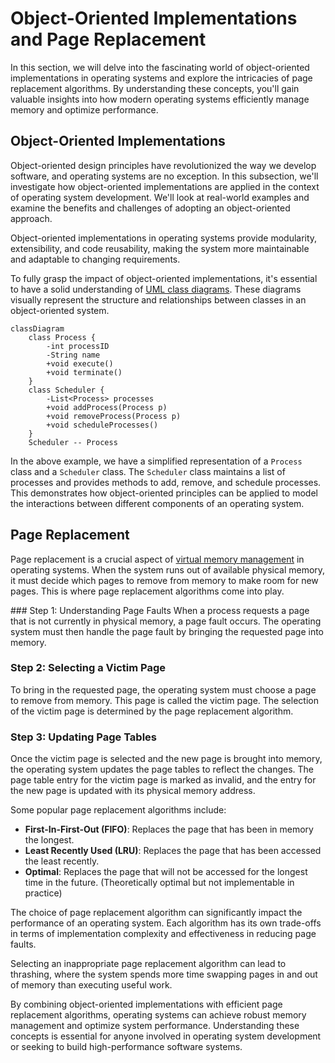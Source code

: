 
# Object-Oriented Implementations and Page Replacement

In this section, we will delve into the fascinating world of object-oriented implementations in operating systems and explore the intricacies of page replacement algorithms. By understanding these concepts, you'll gain valuable insights into how modern operating systems efficiently manage memory and optimize performance.

## Object-Oriented Implementations

Object-oriented design principles have revolutionized the way we develop software, and operating systems are no exception. In this subsection, we'll investigate how object-oriented implementations are applied in the context of operating system development. We'll look at real-world examples and examine the benefits and challenges of adopting an object-oriented approach.

<Callout type="info">
Object-oriented implementations in operating systems provide modularity, extensibility, and code reusability, making the system more maintainable and adaptable to changing requirements.
</Callout>

To fully grasp the impact of object-oriented implementations, it's essential to have a solid understanding of [UML class diagrams](/uml-class-diagrams). These diagrams visually represent the structure and relationships between classes in an object-oriented system.

```mermaid
classDiagram
    class Process {
        -int processID
        -String name
        +void execute()
        +void terminate()
    }
    class Scheduler {
        -List<Process> processes
        +void addProcess(Process p)
        +void removeProcess(Process p)
        +void scheduleProcesses()
    }
    Scheduler -- Process
```

In the above example, we have a simplified representation of a `Process` class and a `Scheduler` class. The `Scheduler` class maintains a list of processes and provides methods to add, remove, and schedule processes. This demonstrates how object-oriented principles can be applied to model the interactions between different components of an operating system.

## Page Replacement

Page replacement is a crucial aspect of [virtual memory management](/virtual-memory) in operating systems. When the system runs out of available physical memory, it must decide which pages to remove from memory to make room for new pages. This is where page replacement algorithms come into play.

<Steps>
### Step 1: Understanding Page Faults
When a process requests a page that is not currently in physical memory, a page fault occurs. The operating system must then handle the page fault by bringing the requested page into memory.

### Step 2: Selecting a Victim Page
To bring in the requested page, the operating system must choose a page to remove from memory. This page is called the victim page. The selection of the victim page is determined by the page replacement algorithm.

### Step 3: Updating Page Tables
Once the victim page is selected and the new page is brought into memory, the operating system updates the page tables to reflect the changes. The page table entry for the victim page is marked as invalid, and the entry for the new page is updated with its physical memory address.
</Steps>

Some popular page replacement algorithms include:
- **First-In-First-Out (FIFO)**: Replaces the page that has been in memory the longest.
- **Least Recently Used (LRU)**: Replaces the page that has been accessed the least recently.
- **Optimal**: Replaces the page that will not be accessed for the longest time in the future. (Theoretically optimal but not implementable in practice)

The choice of page replacement algorithm can significantly impact the performance of an operating system. Each algorithm has its own trade-offs in terms of implementation complexity and effectiveness in reducing page faults.

<Callout type="warning">
Selecting an inappropriate page replacement algorithm can lead to thrashing, where the system spends more time swapping pages in and out of memory than executing useful work.
</Callout>

By combining object-oriented implementations with efficient page replacement algorithms, operating systems can achieve robust memory management and optimize system performance. Understanding these concepts is essential for anyone involved in operating system development or seeking to build high-performance software systems.